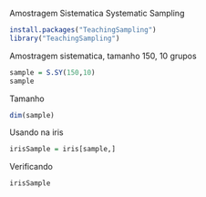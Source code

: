 Amostragem Sistematica Systematic Sampling
```r
install.packages("TeachingSampling")
library("TeachingSampling")
```
 Amostragem sistematica, tamanho 150, 10 grupos
```r
sample = S.SY(150,10)
sample
```
Tamanho
```r
dim(sample)
```
 Usando na iris
```r
irisSample = iris[sample,]
```
 Verificando
```r
irisSample
```
 
 